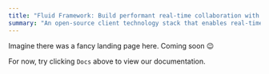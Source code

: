 ```yaml
---
title: "Fluid Framework: Build performant real-time collaboration with ease"
summary: "An open-source client technology stack that enables real-time collaboration, provides developers with easy-to-understand data structures automatically keeps in sync between clients"
---
```


Imagine there was a fancy landing page here. Coming soon 😉

For now, try clicking `Docs` above to view our documentation.

<TitleSection/>

